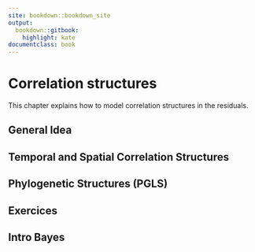 ```yaml
--- 
site: bookdown::bookdown_site
output: 
  bookdown::gitbook:
    highlight: kate
documentclass: book
---
```



# Correlation structures {#correlation}

```{=html}
<!-- Put this here (right after the first markdown headline) and only here for each document! -->
<script src="./scripts/multipleChoice.js"></script>
```

This chapter explains how to model correlation structures in the residuals.


## General Idea



## Temporal and Spatial Correlation Structures



## Phylogenetic Structures (PGLS)



## Exercices



## Intro Bayes



